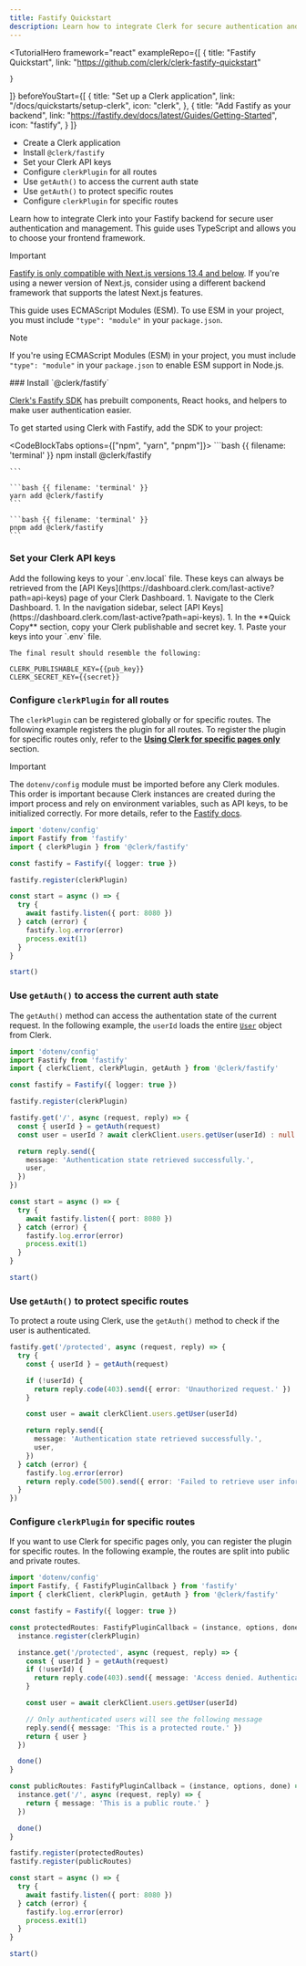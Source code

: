```yaml
---
title: Fastify Quickstart
description: Learn how to integrate Clerk for secure authentication and user management into your application using a Fastify backend.
---
```


<TutorialHero
  framework="react"
  exampleRepo={[
    {
      title: "Fastify Quickstart",
      link: "https://github.com/clerk/clerk-fastify-quickstart"

    }
  ]}
  beforeYouStart={[
    {
      title: "Set up a Clerk application",
      link: "/docs/quickstarts/setup-clerk",
      icon: "clerk",
    },    {
      title: "Add Fastify as your backend",
      link: "https://fastify.dev/docs/latest/Guides/Getting-Started",
      icon: "fastify",
    }
  ]}
>
  - Create a Clerk application
  - Install `@clerk/fastify`
  - Set your Clerk API keys
  - Configure `clerkPlugin` for all routes
  - Use `getAuth()` to access the current auth state
  - Use `getAuth()` to protect specific routes
  - Configure `clerkPlugin` for specific routes
</TutorialHero>

Learn how to integrate Clerk into your Fastify backend for secure user authentication and management. This guide uses TypeScript and allows you to choose your frontend framework.

> [!IMPORTANT]
> [Fastify is only compatible with Next.js versions 13.4 and below](https://github.com/fastify/fastify-nextjs). If you're using a newer version of Next.js, consider using a different backend framework that supports the latest Next.js features.
>
> This guide uses ECMAScript Modules (ESM). To use ESM in your project, you must include `"type": "module"` in your `package.json`.

> [!NOTE]
> If you're using ECMAScript Modules (ESM) in your project, you must include `"type": "module"` in your `package.json` to enable ESM support in Node.js.

<Steps>
  ### Install `@clerk/fastify`

  [Clerk's Fastify SDK](https://github.com/clerk/javascript/tree/main/packages/fastify) has prebuilt components, React hooks, and helpers to make user authentication easier.

To get started using Clerk with Fastify, add the SDK to your project:

  <CodeBlockTabs options={["npm", "yarn", "pnpm"]}>
    ```bash {{ filename: 'terminal' }}
    npm install @clerk/fastify

    ```

    ```bash {{ filename: 'terminal' }}
    yarn add @clerk/fastify
    ```

    ```bash {{ filename: 'terminal' }}
    pnpm add @clerk/fastify
    ```
  </CodeBlockTabs>

  ### Set your Clerk API keys

  <SignedIn>
    Add the following keys to your `.env.local` file. These keys can always be retrieved from the [API Keys](https://dashboard.clerk.com/last-active?path=api-keys) page of your Clerk Dashboard.
  </SignedIn>

  <SignedOut>
    1. Navigate to the Clerk Dashboard.
    1. In the navigation sidebar, select [API Keys](https://dashboard.clerk.com/last-active?path=api-keys).
    1. In the **Quick Copy** section, copy your Clerk publishable and secret key.
    1. Paste your keys into your `.env` file.

    The final result should resemble the following:
  </SignedOut>

  ```env {{ filename: '.env' }}
  CLERK_PUBLISHABLE_KEY={{pub_key}}
  CLERK_SECRET_KEY={{secret}}
  ```

  ### Configure `clerkPlugin` for all routes

  The `clerkPlugin` can be registered globally or for specific routes. The following example registers the plugin for all routes. To register the plugin for specific routes only, refer to the [**Using Clerk for specific pages only**](/docs/quickstarts/fastify#using-clerk-for-specific-routes-only) section.

  > [!IMPORTANT]
  > The `dotenv/config` module must be imported before any Clerk modules. This order is important because Clerk instances are created during the import process and rely on environment variables, such as API keys, to be initialized correctly. For more details, refer to the [Fastify docs](https://fastify.dev/docs/latest/Guides/Getting-Started/#loading-order-of-your-plugins).

  ```ts {{ filename: 'index.ts' }}
  import 'dotenv/config'
  import Fastify from 'fastify'
  import { clerkPlugin } from '@clerk/fastify'

  const fastify = Fastify({ logger: true })

  fastify.register(clerkPlugin)

  const start = async () => {
    try {
      await fastify.listen({ port: 8080 })
    } catch (error) {
      fastify.log.error(error)
      process.exit(1)
    }
  }

  start()
  ```

  ### Use `getAuth()` to access the current auth state

  The `getAuth()` method can access the authentation state of the current request. In the following example, the `userId` loads the entire [`User`](/docs/references/javascript/user/user) object from Clerk.

  ```ts {{ filename: 'index.ts', mark: [3, [9, 17]] }}
  import 'dotenv/config'
  import Fastify from 'fastify'
  import { clerkClient, clerkPlugin, getAuth } from '@clerk/fastify'

  const fastify = Fastify({ logger: true })

  fastify.register(clerkPlugin)

  fastify.get('/', async (request, reply) => {
    const { userId } = getAuth(request)
    const user = userId ? await clerkClient.users.getUser(userId) : null

    return reply.send({
      message: 'Authentication state retrieved successfully.',
      user,
    })
  })

  const start = async () => {
    try {
      await fastify.listen({ port: 8080 })
    } catch (error) {
      fastify.log.error(error)
      process.exit(1)
    }
  }

  start()
  ```

  ### Use `getAuth()` to protect specific routes

  To protect a route using Clerk, use the `getAuth()` method to check if the user is authenticated.

  ```ts {{ filename: 'index.ts' }}
  fastify.get('/protected', async (request, reply) => {
    try {
      const { userId } = getAuth(request)

      if (!userId) {
        return reply.code(403).send({ error: 'Unauthorized request.' })
      }

      const user = await clerkClient.users.getUser(userId)

      return reply.send({
        message: 'Authentication state retrieved successfully.',
        user,
      })
    } catch (error) {
      fastify.log.error(error)
      return reply.code(500).send({ error: 'Failed to retrieve user information.' })
    }
  })
  ```
</Steps>

### Configure `clerkPlugin` for specific routes

If you want to use Clerk for specific pages only, you can register the plugin for specific routes. In the following example, the routes are split into public and private routes.

```ts {{ filename: 'index.ts' }}
import 'dotenv/config'
import Fastify, { FastifyPluginCallback } from 'fastify'
import { clerkClient, clerkPlugin, getAuth } from '@clerk/fastify'

const fastify = Fastify({ logger: true })

const protectedRoutes: FastifyPluginCallback = (instance, options, done) => {
  instance.register(clerkPlugin)

  instance.get('/protected', async (request, reply) => {
    const { userId } = getAuth(request)
    if (!userId) {
      return reply.code(403).send({ message: 'Access denied. Authentication required.' })
    }

    const user = await clerkClient.users.getUser(userId)

    // Only authenticated users will see the following message
    reply.send({ message: 'This is a protected route.' })
    return { user }
  })

  done()
}

const publicRoutes: FastifyPluginCallback = (instance, options, done) => {
  instance.get('/', async (request, reply) => {
    return { message: 'This is a public route.' }
  })

  done()
}

fastify.register(protectedRoutes)
fastify.register(publicRoutes)

const start = async () => {
  try {
    await fastify.listen({ port: 8080 })
  } catch (error) {
    fastify.log.error(error)
    process.exit(1)
  }
}

start()
```
